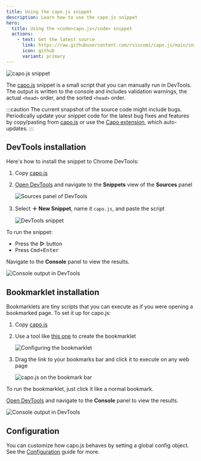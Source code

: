 ```yaml
---
title: Using the capo.js snippet
description: Learn how to use the capo.js snippet
hero:
  title: Using the <code>capo.js</code> snippet
  actions:
    - text: Get the latest source
      link: https://raw.githubusercontent.com/rviscomi/capo.js/main/snippet/capo.js
      icon: github
      variant: primary
---
```


![capo.js snippet](../../../assets/devtools-snippet.png)

The [capo.js](https://raw.githubusercontent.com/rviscomi/capo.js/main/snippet/capo.js) snippet is a small script that you can manually run in DevTools. The output is written to the console and includes validation warnings, the actual `<head>` order, and the sorted `<head>` order.

:::caution
The current snapshot of the source code might include bugs. Periodically update your snippet code for the latest bug fixes and features by copy/pasting from [capo.js](https://raw.githubusercontent.com/rviscomi/capo.js/main/snippet/capo.js) or use the [Capo extension](http://localhost:3000/capo.js/user/extension/), which auto-updates.
:::

## DevTools installation

Here's how to install the snippet to Chrome DevTools:

1. Copy [capo.js](https://raw.githubusercontent.com/rviscomi/capo.js/main/snippet/capo.js)
2. [Open DevTools](https://developer.chrome.com/docs/devtools/open/) and navigate to the **Snippets** view of the **Sources** panel

    ![Sources panel of DevTools](../../../assets/devtools-sources.png)

3. Select **＋ New Snippet**, name it `capo.js`, and paste the script

    ![DevTools snippet](../../../assets/devtools-snippet.png)

To run the snippet:

- Press the **▷** button
- Press <kbd>Cmd+Enter</kbd>

Navigate to the **Console** panel to view the results.

![Console output in DevTools](../../../assets/devtools-console.png)

## Bookmarklet installation

Bookmarklets are tiny scripts that you can execute as if you were opening a bookmarked page. To set it up for capo.js:

1. Copy [capo.js](https://raw.githubusercontent.com/rviscomi/capo.js/main/snippet/capo.js)
2. Use a tool like [this one](https://caiorss.github.io/bookmarklet-maker/) to create the bookmarklet

    ![Configuring the bookmarklet](../../../assets/bookmarklet-setup.png)

3. Drag the link to your bookmarks bar and click it to execute on any web page

    ![capo.js on the bookmark bar](../../../assets/bookmarklet.png)

To run the bookmarklet, just click it like a normal bookmark.

[Open DevTools](https://developer.chrome.com/docs/devtools/open/) and navigate to the **Console** panel to view the results.

![Console output in DevTools](../../../assets/devtools-console.png)

## Configuration

You can customize how capo.js behaves by setting a global config object. See the [Configuration](/capo.js/user/config/#configuring-the-snippet) guide for more.
